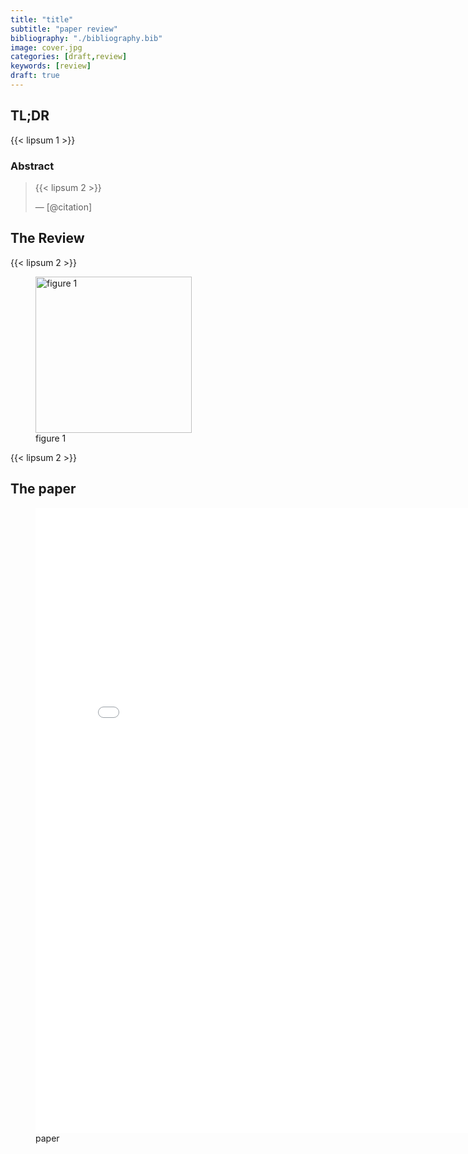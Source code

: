 ```yaml
---
title: "title"
subtitle: "paper review"
bibliography: "./bibliography.bib"
image: cover.jpg
categories: [draft,review]
keywords: [review]
draft: true
---
```



## TL;DR

{{< lipsum 1 >}} <!--PLACE THE TL;DR HERE SHORT AND OPINIONATED-->


### Abstract

>{{< lipsum 2 >}} <!--PLACE THE ABSTRACT HERE-->
>
> --- [@citation] <!--THE PAPER'S CITATION GOES HERE-->

## The Review 

{{< lipsum 2 >}}

![figure 1](./fig_1.jpg){#fig-1 .column-margin width="250px" group="figures"}

{{< lipsum 2 >}}

## The paper

![paper](./paper.pdf){.col-page width="800px" height="1000px"}
